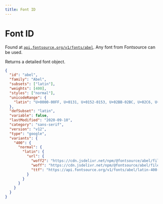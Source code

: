 ```yaml
---
title: Font ID
---
```


# Font ID

Found at [`api.fontsource.org/v1/fonts/abel`](https://api.fontsource.org/v1/fonts/abel). Any font from Fontsource can be used.

Returns a detailed font object.

```json
{
  "id": "abel",
  "family": "Abel",
  "subsets": ["latin"],
  "weights": [400],
  "styles": ["normal"],
  "unicodeRange": {
    "latin": "U+0000-00FF, U+0131, U+0152-0153, U+02BB-02BC, U+02C6, U+02DA, U+02DC, U+2000-206F, U+2074, U+20AC, U+2122, U+2191, U+2193, U+2212, U+2215, U+FEFF, U+FFFD"
  },
  "defSubset": "latin",
  "variable": false,
  "lastModified": "2020-09-10",
  "category": "sans-serif",
  "version": "v12",
  "type": "google",
  "variants": {
    "400": {
      "normal": {
        "latin": {
          "url": {
            "woff2": "https://cdn.jsdelivr.net/npm/@fontsource/abel/files/abel-latin-400-normal.woff2",
            "woff": "https://cdn.jsdelivr.net/npm/@fontsource/abel/files/abel-latin-400-normal.woff",
            "ttf": "https://api.fontsource.org/v1/fonts/abel/latin-400-normal.ttf",
          }
        }
      }
    }
  }
}
```
